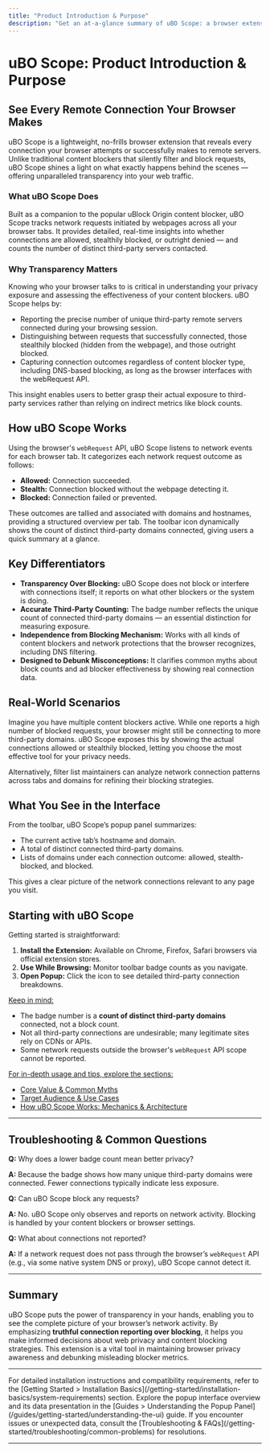 ```yaml
---
title: "Product Introduction & Purpose"
description: "Get an at-a-glance summary of uBO Scope: a browser extension designed to reveal all attempted or successful connections to remote servers. Understand its unique role as a transparency tool rather than a traditional content blocker."
---
```


# uBO Scope: Product Introduction & Purpose

## See Every Remote Connection Your Browser Makes

uBO Scope is a lightweight, no-frills browser extension that reveals every connection your browser attempts or successfully makes to remote servers. Unlike traditional content blockers that silently filter and block requests, uBO Scope shines a light on what exactly happens behind the scenes — offering unparalleled transparency into your web traffic.

### What uBO Scope Does

Built as a companion to the popular uBlock Origin content blocker, uBO Scope tracks network requests initiated by webpages across all your browser tabs. It provides detailed, real-time insights into whether connections are allowed, stealthily blocked, or outright denied — and counts the number of distinct third-party servers contacted.

### Why Transparency Matters

Knowing who your browser talks to is critical in understanding your privacy exposure and assessing the effectiveness of your content blockers. uBO Scope helps by:

- Reporting the precise number of unique third-party remote servers connected during your browsing session.
- Distinguishing between requests that successfully connected, those stealthily blocked (hidden from the webpage), and those outright blocked.
- Capturing connection outcomes regardless of content blocker type, including DNS-based blocking, as long as the browser interfaces with the webRequest API.

This insight enables users to better grasp their actual exposure to third-party services rather than relying on indirect metrics like block counts.

## How uBO Scope Works

Using the browser's `webRequest` API, uBO Scope listens to network events for each browser tab. It categorizes each network request outcome as follows:

- **Allowed:** Connection succeeded.
- **Stealth:** Connection blocked without the webpage detecting it.
- **Blocked:** Connection failed or prevented.

These outcomes are tallied and associated with domains and hostnames, providing a structured overview per tab. The toolbar icon dynamically shows the count of distinct third-party domains connected, giving users a quick summary at a glance.

## Key Differentiators

- **Transparency Over Blocking:** uBO Scope does not block or interfere with connections itself; it reports on what other blockers or the system is doing.
- **Accurate Third-Party Counting:** The badge number reflects the unique count of connected third-party domains — an essential distinction for measuring exposure.
- **Independence from Blocking Mechanism:** Works with all kinds of content blockers and network protections that the browser recognizes, including DNS filtering.
- **Designed to Debunk Misconceptions:** It clarifies common myths about block counts and ad blocker effectiveness by showing real connection data.

## Real-World Scenarios

Imagine you have multiple content blockers active. While one reports a high number of blocked requests, your browser might still be connecting to more third-party domains. uBO Scope exposes this by showing the actual connections allowed or stealthily blocked, letting you choose the most effective tool for your privacy needs.

Alternatively, filter list maintainers can analyze network connection patterns across tabs and domains for refining their blocking strategies.

## What You See in the Interface

From the toolbar, uBO Scope’s popup panel summarizes:

- The current active tab’s hostname and domain.
- A total of distinct connected third-party domains.
- Lists of domains under each connection outcome: allowed, stealth-blocked, and blocked.

This gives a clear picture of the network connections relevant to any page you visit.

## Starting with uBO Scope

Getting started is straightforward:

1. **Install the Extension:** Available on Chrome, Firefox, Safari browsers via official extension stores.
2. **Use While Browsing:** Monitor toolbar badge counts as you navigate.
3. **Open Popup:** Click the icon to see detailed third-party connection breakdowns.

<u>Keep in mind:</u>

- The badge number is a **count of distinct third-party domains** connected, not a block count.
- Not all third-party connections are undesirable; many legitimate sites rely on CDNs or APIs.
- Some network requests outside the browser's `webRequest` API scope cannot be reported.

<u>For in-depth usage and tips, explore the sections:</u>

- [Core Value & Common Myths](../value-proposition-and-misconceptions)
- [Target Audience & Use Cases](../target-audience)
- [How uBO Scope Works: Mechanics & Architecture](../../how-ubo-scope-works/mechanics-and-architecture)

---

## Troubleshooting & Common Questions

**Q:** Why does a lower badge count mean better privacy?

**A:** Because the badge shows how many unique third-party domains were connected. Fewer connections typically indicate less exposure.

**Q:** Can uBO Scope block any requests?

**A:** No. uBO Scope only observes and reports on network activity. Blocking is handled by your content blockers or browser settings.

**Q:** What about connections not reported?

**A:** If a network request does not pass through the browser’s `webRequest` API (e.g., via some native system DNS or proxy), uBO Scope cannot detect it.

---

## Summary

uBO Scope puts the power of transparency in your hands, enabling you to see the complete picture of your browser’s network activity. By emphasizing **truthful connection reporting over blocking**, it helps you make informed decisions about web privacy and content blocking strategies. This extension is a vital tool in maintaining browser privacy awareness and debunking misleading blocker metrics.


---

<Info>
For detailed installation instructions and compatibility requirements, refer to the [Getting Started > Installation Basics](/getting-started/installation-basics/system-requirements) section.
</Info>

<Info>
Explore the popup interface overview and its data presentation in the [Guides > Understanding the Popup Panel](/guides/getting-started/understanding-the-ui) guide.
</Info>

<Info>
If you encounter issues or unexpected data, consult the [Troubleshooting & FAQs](/getting-started/troubleshooting/common-problems) for resolutions.
</Info>

---
